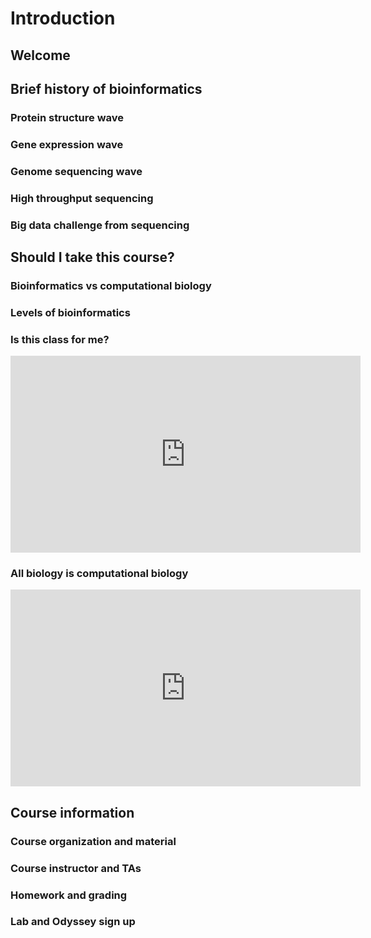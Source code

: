 # Introduction {#intro}

## Welcome

## Brief history of bioinformatics

### Protein structure wave

### Gene expression wave

### Genome sequencing wave

### High throughput sequencing

### Big data challenge from sequencing


## Should I take this course?

### Bioinformatics vs computational biology

### Levels of bioinformatics

### Is this class for me?
<iframe width="560" height="315" src="https://www.youtube.com/embed/WuL-Te1F6yo" frameborder="0" allow="accelerometer; autoplay; clipboard-write; encrypted-media; gyroscope; picture-in-picture" allowfullscreen></iframe>

### All biology is computational biology

<iframe width="560" height="315" src="https://www.youtube.com/embed/2waqBBkIm3A" frameborder="0" allow="accelerometer; autoplay; clipboard-write; encrypted-media; gyroscope; picture-in-picture" allowfullscreen></iframe>

## Course information

### Course organization and material

### Course instructor and TAs

### Homework and grading

### Lab and Odyssey sign up
